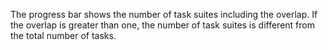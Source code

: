 <Cut title="Why is the maximum number of submitted assignments in the progress bar less than the total number of uploaded tasks?">

The progress bar shows the number of task suites including the overlap. If the overlap is greater than one, the number of task suites is different from the total number of tasks.

</Cut>